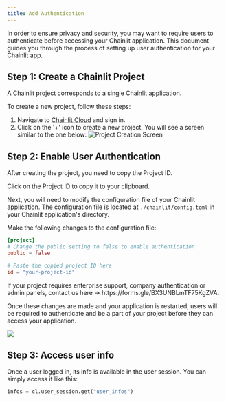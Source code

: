 ```yaml
---
title: Add Authentication
---
```


In order to ensure privacy and security, you may want to require users to authenticate before accessing your Chainlit application. This document guides you through the process of setting up user authentication for your Chainlit app.

## Step 1: Create a Chainlit Project

A Chainlit project corresponds to a single Chainlit application.

To create a new project, follow these steps:

1. Navigate to [Chainlit Cloud](https://cloud.chainlit.io) and sign in.
2. Click on the '+' icon to create a new project. You will see a screen similar to the one below:
   ![Project Creation Screen](/images/project.png)

## Step 2: Enable User Authentication

After creating the project, you need to copy the Project ID.

<Note>Click on the Project ID to copy it to your clipboard.</Note>

Next, you will need to modify the configuration file of your Chainlit application. The configuration file is located at `./chainlit/config.toml` in your Chainlit application's directory.

Make the following changes to the configuration file:

```toml config.toml
[project]
# Change the public setting to false to enable authentication
public = false

# Paste the copied project ID here
id = "your-project-id"
```

<Note>
  If your project requires enterprise support, company authentication or admin panels, contact us here -> https://forms.gle/BX3UNBLmTF75KgZVA.
</Note>

Once these changes are made and your application is restarted, users will be required to authenticate and be a part of your project before they can access your application.

<Frame caption="User Authentication Flow in Chainlit">
  <img src="/images/auth.png" />
</Frame>

## Step 3: Access user info

Once a user logged in, its info is available in the user session. You can simply access it like this:

```py
infos = cl.user_session.get("user_infos")
```
